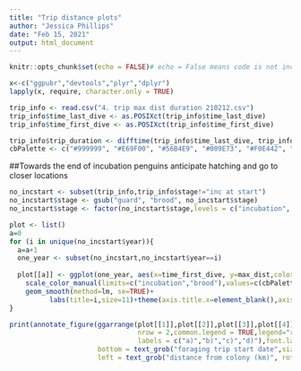```yaml
---
title: "Trip distance plots"
author: "Jessica Phillips"
date: "Feb 15, 2021"
output: html_document
---
```


```r
knitr::opts_chunk$set(echo = FALSE)# echo = False means code is not include

x<-c("ggpubr","devtools","plyr","dplyr")
lapply(x, require, character.only = TRUE)

trip_info <- read.csv("4. trip max dist duration 210212.csv")
trip_info$time_last_dive <- as.POSIXct(trip_info$time_last_dive)
trip_info$time_first_dive <- as.POSIXct(trip_info$time_first_dive)

trip_info$trip_duration <- difftime(trip_info$time_last_dive, trip_info$time_first_dive,units = c("days"))
cbPalette <- c("#999999", "#E69F00", "#56B4E9", "#009E73", "#F0E442", "#0072B2", "#D55E00", "#CC79A7")
```


##Towards the end of incubation penguins anticipate hatching and go to closer locations 
```r
no_incstart <- subset(trip_info,trip_info$stage!="inc at start")
no_incstart$stage <- gsub("guard", "brood", no_incstart$stage)
no_incstart$stage <- factor(no_incstart$stage,levels = c("incubation", "brood"))

plot <- list()
a=0
for (i in unique(no_incstart$year)){
  a=a+1
  one_year <- subset(no_incstart,no_incstart$year==i)
  
  plot[[a]] <- ggplot(one_year, aes(x=time_first_dive, y=max_dist,color=stage)) +geom_point()+
    scale_color_manual(limits=c("incubation","brood"),values=c(cbPalette[6],cbPalette[4]))+ 
    geom_smooth(method=lm, se=TRUE)+
          labs(title=i,size=11)+theme(axis.title.x=element_blank(),axis.title.y=element_blank())
}

print(annotate_figure(ggarrange(plot[[1]],plot[[2]],plot[[3]],plot[[4]],ncol = 2,
                                nrow = 2,common.legend = TRUE,legend="right",
                                labels = c("a)","b)","c)","d)"),font.label = list(size = 11)),
                      bottom = text_grob("foraging trip start date",size=11),
                      left = text_grob("distance from colony (km)", rot = 90,size=11)))
```
